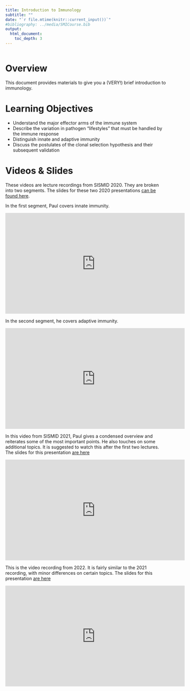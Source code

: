 ```yaml
---
title: Introduction to Immunology
subtitle: ""
date: "`r file.mtime(knitr::current_input())`"
#bibliography: ../media/SMICourse.bib
output: 
  html_document:
    toc_depth: 3
---
```


```r
 
```


# Overview
This document provides materials to give you a (VERY!) brief introduction to immunology.

# Learning Objectives
* Understand the major effector arms of the immune system
*  Describe the variation in pathogen “lifestyles” that must be handled by the immune response
* Distinguish innate and adaptive immunity
* Discuss the postulates of the clonal selection hypothesis and their subsequent validation


# Videos & Slides
These videos are lecture recordings from SISMID 2020. They are broken into two segments. The slides for these two 2020 presentations [can be found here](./slides/Introduction_to_Immunology_Slides.pdf). 

In the first segment, Paul covers innate immunity.

<p>
<iframe width="560" height="315" src="https://www.youtube.com/embed/z3c4ZSmuTR0" frameborder="0" allow="accelerometer; autoplay; encrypted-media; gyroscope; picture-in-picture" allowfullscreen></iframe>
</p>


In the second segment, he covers adaptive immunity.

<p>
<iframe width="560" height="315" src="https://www.youtube.com/embed/d6IKOL-utNI" frameborder="0" allow="accelerometer; autoplay; encrypted-media; gyroscope; picture-in-picture" allowfullscreen></iframe>
</p>




In this video from SISMID 2021, Paul gives a condensed overview and reiterates some of the most important points. He also touches on some additional topics. It is suggested to watch this after the first two lectures. The slides for this presentation [are here](./slides/2021_Immunology_Highlights_Slides.pdf)


<p>
<iframe width="560" height="315" src="https://www.youtube.com/embed/EaugVmqGjD0" frameborder="0" allow="accelerometer; autoplay; encrypted-media; gyroscope; picture-in-picture" allowfullscreen></iframe>
</p>



This is the video recording from 2022. It is fairly similar to the 2021 recording, with minor differences on certain topics. The slides for this presentation [are here](./slides/2022_Introduction_to_Immunology_Slides.pdf)


<p>
<iframe width="560" height="315" src="https://www.youtube.com/embed/EpmAiTqFkwc" title="Introduction to Immunology" frameborder="0" allow="accelerometer; autoplay; clipboard-write; encrypted-media; gyroscope; picture-in-picture" allowfullscreen></iframe>
</p>






